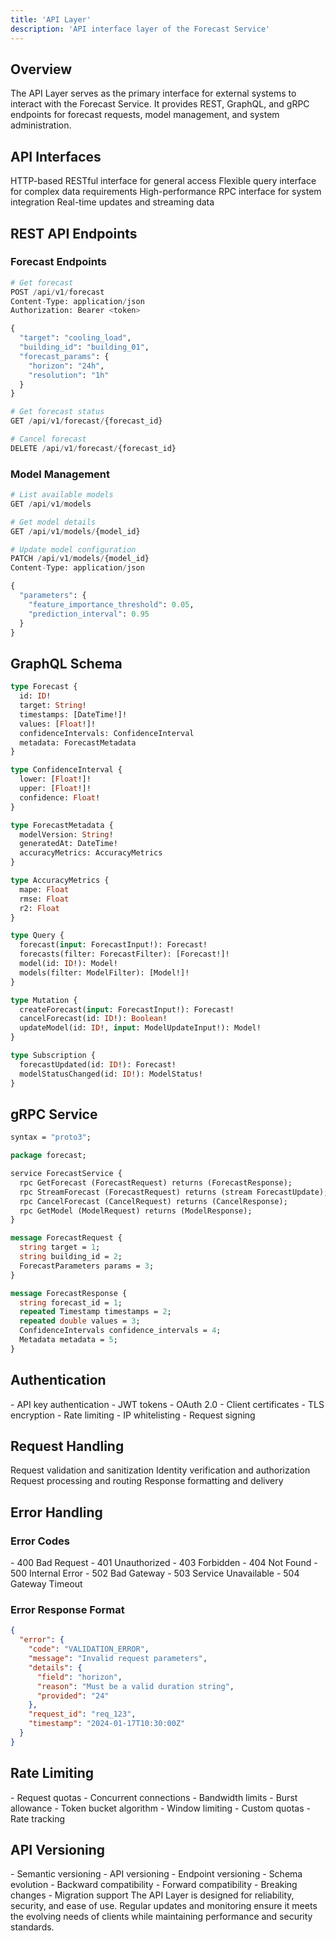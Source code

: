```yaml
---
title: 'API Layer'
description: 'API interface layer of the Forecast Service'
---
```


## Overview

The API Layer serves as the primary interface for external systems to interact with the Forecast Service. It provides REST, GraphQL, and gRPC endpoints for forecast requests, model management, and system administration.

## API Interfaces

<CardGroup cols={2}>
  <Card title="REST API" icon="globe">
    HTTP-based RESTful interface for general access
  </Card>
  <Card title="GraphQL" icon="diagram-project">
    Flexible query interface for complex data requirements
  </Card>
  <Card title="gRPC" icon="bolt">
    High-performance RPC interface for system integration
  </Card>
  <Card title="WebSocket" icon="plug">
    Real-time updates and streaming data
  </Card>
</CardGroup>

## REST API Endpoints

### Forecast Endpoints

```python
# Get forecast
POST /api/v1/forecast
Content-Type: application/json
Authorization: Bearer <token>

{
  "target": "cooling_load",
  "building_id": "building_01",
  "forecast_params": {
    "horizon": "24h",
    "resolution": "1h"
  }
}

# Get forecast status
GET /api/v1/forecast/{forecast_id}

# Cancel forecast
DELETE /api/v1/forecast/{forecast_id}
```

### Model Management

```python
# List available models
GET /api/v1/models

# Get model details
GET /api/v1/models/{model_id}

# Update model configuration
PATCH /api/v1/models/{model_id}
Content-Type: application/json

{
  "parameters": {
    "feature_importance_threshold": 0.05,
    "prediction_interval": 0.95
  }
}
```

## GraphQL Schema

```graphql
type Forecast {
  id: ID!
  target: String!
  timestamps: [DateTime!]!
  values: [Float!]!
  confidenceIntervals: ConfidenceInterval
  metadata: ForecastMetadata
}

type ConfidenceInterval {
  lower: [Float!]!
  upper: [Float!]!
  confidence: Float!
}

type ForecastMetadata {
  modelVersion: String!
  generatedAt: DateTime!
  accuracyMetrics: AccuracyMetrics
}

type AccuracyMetrics {
  mape: Float
  rmse: Float
  r2: Float
}

type Query {
  forecast(input: ForecastInput!): Forecast!
  forecasts(filter: ForecastFilter): [Forecast!]!
  model(id: ID!): Model!
  models(filter: ModelFilter): [Model!]!
}

type Mutation {
  createForecast(input: ForecastInput!): Forecast!
  cancelForecast(id: ID!): Boolean!
  updateModel(id: ID!, input: ModelUpdateInput!): Model!
}

type Subscription {
  forecastUpdated(id: ID!): Forecast!
  modelStatusChanged(id: ID!): ModelStatus!
}
```

## gRPC Service

```protobuf
syntax = "proto3";

package forecast;

service ForecastService {
  rpc GetForecast (ForecastRequest) returns (ForecastResponse);
  rpc StreamForecast (ForecastRequest) returns (stream ForecastUpdate);
  rpc CancelForecast (CancelRequest) returns (CancelResponse);
  rpc GetModel (ModelRequest) returns (ModelResponse);
}

message ForecastRequest {
  string target = 1;
  string building_id = 2;
  ForecastParameters params = 3;
}

message ForecastResponse {
  string forecast_id = 1;
  repeated Timestamp timestamps = 2;
  repeated double values = 3;
  ConfidenceIntervals confidence_intervals = 4;
  Metadata metadata = 5;
}
```

## Authentication

<AccordionGroup>
  <Accordion title="Methods">
    - API key authentication
    - JWT tokens
    - OAuth 2.0
    - Client certificates
  </Accordion>
  
  <Accordion title="Security">
    - TLS encryption
    - Rate limiting
    - IP whitelisting
    - Request signing
  </Accordion>
</AccordionGroup>

## Request Handling

<Steps>
  <Step title="Validation">
    Request validation and sanitization
  </Step>
  <Step title="Authentication">
    Identity verification and authorization
  </Step>
  <Step title="Processing">
    Request processing and routing
  </Step>
  <Step title="Response">
    Response formatting and delivery
  </Step>
</Steps>

## Error Handling

### Error Codes

<CardGroup cols={2}>
  <Card title="Client Errors (4xx)" icon="user">
    - 400 Bad Request
    - 401 Unauthorized
    - 403 Forbidden
    - 404 Not Found
  </Card>
  <Card title="Server Errors (5xx)" icon="server">
    - 500 Internal Error
    - 502 Bad Gateway
    - 503 Service Unavailable
    - 504 Gateway Timeout
  </Card>
</CardGroup>

### Error Response Format

```json
{
  "error": {
    "code": "VALIDATION_ERROR",
    "message": "Invalid request parameters",
    "details": {
      "field": "horizon",
      "reason": "Must be a valid duration string",
      "provided": "24"
    },
    "request_id": "req_123",
    "timestamp": "2024-01-17T10:30:00Z"
  }
}
```

## Rate Limiting

<AccordionGroup>
  <Accordion title="Limits">
    - Request quotas
    - Concurrent connections
    - Bandwidth limits
    - Burst allowance
  </Accordion>
  
  <Accordion title="Implementation">
    - Token bucket algorithm
    - Window limiting
    - Custom quotas
    - Rate tracking
  </Accordion>
</AccordionGroup>

## API Versioning

<CardGroup cols={2}>
  <Card title="Version Control" icon="code-branch">
    - Semantic versioning
    - API versioning
    - Endpoint versioning
    - Schema evolution
  </Card>
  <Card title="Compatibility" icon="handshake">
    - Backward compatibility
    - Forward compatibility
    - Breaking changes
    - Migration support
  </Card>
</CardGroup>

<Note>
  The API Layer is designed for reliability, security, and ease of use. Regular updates and monitoring ensure it meets the evolving needs of clients while maintaining performance and security standards.
</Note> 